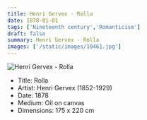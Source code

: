 ```yaml
---
title: Henri Gervex - Rolla
date: 1878-01-01
tags: ['Nineteenth century','Romanticism']
draft: false
summary: Henri Gervex - Rolla
images: ['/static/images/10461.jpg']
---
```


![Henri Gervex - Rolla](/static/images/10461.jpg)

* Title: Rolla
* Artist: Henri Gervex (1852-1929)
* Date: 1878
* Medium: Oil on canvas
* Dimensions: 175 x 220 cm


